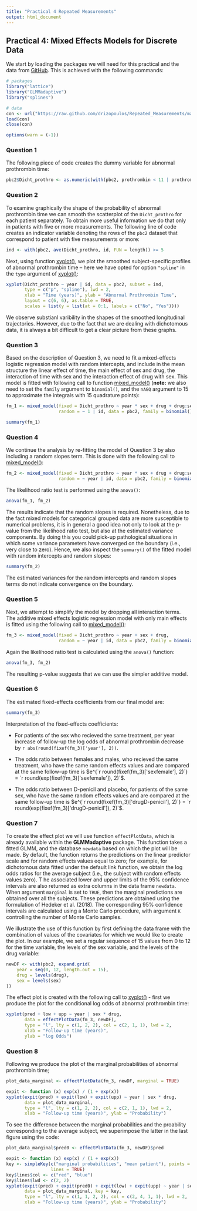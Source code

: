 ```yaml
---
title: "Practical 4 Repeated Measurements"
output: html_document
---
```


## Practical 4: Mixed Effects Models for Discrete Data
We start by loading the packages we will need for this practical and the data from 
[GitHub](https://github.com/drizopoulos/Repeated_Measurements). This is achieved with the
following commands:
```r
# packages
library("lattice")
library("GLMMadaptive")
library("splines")

# data
con <- url("https://raw.github.com/drizopoulos/Repeated_Measurements/master/Data.RData")
load(con)
close(con)
```
```r
options(warn = (-1))
```

### Question 1
The following piece of code creates the dummy variable for abnormal prothrombin time:
```r
pbc2$Dicht_prothro <- as.numeric(with(pbc2, prothrombin < 11 | prothrombin > 13))
```

### Question 2
To examine graphically the shape of the probability of abnormal prothrombin time we can
smooth the scatterplot of the `Dicht_prothro` for each patient separately. To obtain more
useful information we do that only in patients with five or more measurements. The 
following line of code creates an indicator variable denoting the rows of the `pbc2` 
dataset that correspond to patient with five measurements or more:
```r
ind <- with(pbc2, ave(Dicht_prothro, id, FUN = length)) >= 5
```

Next, using function [xyplot()](https://goo.gl/cGSjZk), we plot the smoothed 
subject-specific profiles of abnormal prothrombin time -- here we have opted for option 
`"spline"` in the `type` argument of [xyplot()](https://goo.gl/cGSjZk):
```r
xyplot(Dicht_prothro ~ year | id, data = pbc2, subset = ind,
       type = c("p", "spline"), lwd = 2,
       xlab = "Time (years)", ylab = "Abnormal Prothrombin Time",
       layout = c(6, 6), as.table = TRUE,
       scales = list(y = list(at = 0:1, labels = c("No", "Yes"))))
```

We observe substianl varibility in the shapes of the smoothed longitudinal trajectories. 
However, due to the fact that we are dealing with dichotomous data, it is always a bit 
difficult to get a clear picture from these graphs.

### Question 3
Based on the description of Question 3, we need to fit a mixed-effects logistic regression
model with random intercepts, and include in the mean structure the linear effect
of time, the main effect of sex and drug, the interaction of time with sex and the 
interaction effect of drug with sex. This model is fitted with following call to function
[mixed_model()](https://goo.gl/KyiDVB) (**note:** we also need to set the `family` 
argument to `binomial()`, and the `nAGQ` argument to 15 to approximate the integrals with 
15 quadrature points):
```r
fm_1 <- mixed_model(fixed = Dicht_prothro ~ year * sex + drug + drug:sex,
                    random = ~ 1 | id, data = pbc2, family = binomial(), nAGQ = 15)

summary(fm_1)
```

### Question 4
We continue the analysis by re-fitting the model of Question 3 by also including a random 
slopes term. This is done with the following call to 
[mixed_model()](https://goo.gl/KyiDVB):
```r
fm_2 <- mixed_model(fixed = Dicht_prothro ~ year * sex + drug + drug:sex,
                    random = ~ year | id, data = pbc2, family = binomial(), nAGQ = 15)
```

The likelihood ratio test is performed using the `anova()`:
```r
anova(fm_1, fm_2)
```

The results indicate that the random slopes is required. Nonetheless, due to the fact 
mixed models for categorical grouped data are more susceptible to numerical problems, it
is in general a good idea not only to look at the p-value from the likelihood ratio test,
but also at the estimated variance components. By doing this you could pick-up pathological
situations in which some variance parameters have converged on the boundary (i.e., very 
close to zero). Hence, we also inspect the `summary()` of the fitted model with random
intercepts and random slopes:
```r
summary(fm_2)
```

The estimated variances for the random intercepts and random slopes terms do not indicate
convergence on the boundary.

### Question 5
Next, we attempt to simplify the model by dropping all interaction terms. The additive 
mixed effects logistic regression model with only main effects is fitted using the 
following call to [mixed_model()](https://goo.gl/KyiDVB):
```r
fm_3 <- mixed_model(fixed = Dicht_prothro ~ year + sex + drug,
                    random = ~ year | id, data = pbc2, family = binomial(), nAGQ = 15)
```

Again the likelihood ratio test is calculated using the `anova()` function:
```r
anova(fm_3, fm_2)
```

The resulting p-value suggests that we can use the simpler additive model.

### Question 6
The estimated fixed-effects coefficients from our final model are:
```r
summary(fm_3)
```

Interpretation of the fixed-effects coefficients:

* For patients of the sex who recieved the same treatment, per year increase of follow-up 
the log odds of abnormal prothrombin decrease by `r abs(round(fixef(fm_3)['year'], 2))`.

* The odds ratio between females and males, who recieved the same treatment, who have the
same random effects values and are compared at the same follow-up time is 
$e^{`r round(fixef(fm_3)['sexfemale'], 2)`} = 
`r round(exp(fixef(fm_3)['sexfemale']), 2)`$.

* The odds ratio between D-penicil and placebo, for patients of the same sex, who have the
same random effects values and are compared at the same follow-up time is 
$e^{`r round(fixef(fm_3)['drugD-penicil'], 2)`} = 
`r round(exp(fixef(fm_3)['drugD-penicil']), 2)`$.

    
### Question 7
To create the effect plot we will use function `effectPlotData`, which is already available
within the **GLMMadaptive** package. This function takes a fitted GLMM, and the database 
`newdata` based on which the plot will be made. By default, the function returns the 
predictions on the linear predictor scale and for random effects values equal to zero; for
example, for dichotomous data fitted under the default link function, we obtain the log 
odds ratios for the average subject (i.e., the subject with random effects values zero). T
he associated lower and upper limits of the 95% confidence intervals are also returned as 
extra columns in the data frame `newdata`. When argument `marginal` is set to `TRUE`, then
the marginal predictions are obtained over all the subjects. These predictions are 
obtained using the formulation of Hedeker et al. (2018). The corresponding 95% confidence 
intervals are calculated using a Monte Carlo procedure, with argument `K` controlling the 
number of Monte Carlo samples.

We illustrate the use of this function by first defining the data frame with the 
combination of values of the covariates for which we would like to create the plot. In our
example, we set a regular sequence of 15 values from 0 to 12 for the time variable, the 
levels of the sex variable, and the levels of the drug variable:
```r
newDF <- with(pbc2, expand.grid(
    year = seq(0, 12, length.out = 15),
    drug = levels(drug),
    sex = levels(sex)
))
```

The effect plot is created with the following call to [xyplot()](https://goo.gl/KhfGGL) -
first we produce the plot for the conditional log odds of abnormal prothrombin time:
```r
xyplot(pred + low + upp ~ year | sex * drug, 
       data = effectPlotData(fm_3, newDF), 
       type = "l", lty = c(1, 2, 2), col = c(2, 1, 1), lwd = 2,
       xlab = "Follow-up time (years)",
       ylab = "log Odds")
```

### Question 8
Following we produce the plot of the marginal probabilities of abnormal prothrombin time; 
```r
plot_data_marginal <- effectPlotData(fm_3, newDF, marginal = TRUE)

expit <- function (x) exp(x) / (1 + exp(x))
xyplot(expit(pred) + expit(low) + expit(upp) ~ year | sex * drug, 
       data = plot_data_marginal, 
       type = "l", lty = c(1, 2, 2), col = c(2, 1, 1), lwd = 2,
       xlab = "Follow-up time (years)", ylab = "Probability")
```

To see the difference between the marginal probabilities and the proability corresponding
to the average subject, we superimpose the latter in the last figure using the code:
```r
plot_data_marginal$pred0 <- effectPlotData(fm_3, newDF)$pred

expit <- function (x) exp(x) / (1 + exp(x))
key <- simpleKey(c("marginal probabilities", "mean patient"), points = FALSE, 
                 lines = TRUE)
key$lines$col <- c("red", "blue")
key$lines$lwd <- c(2, 2)
xyplot(expit(pred) + expit(pred0) + expit(low) + expit(upp) ~ year | sex * drug, 
       data = plot_data_marginal, key = key,
       type = "l", lty = c(1, 1, 2, 2), col = c(2, 4, 1, 1), lwd = 2,
       xlab = "Follow-up time (years)", ylab = "Probability")
```

